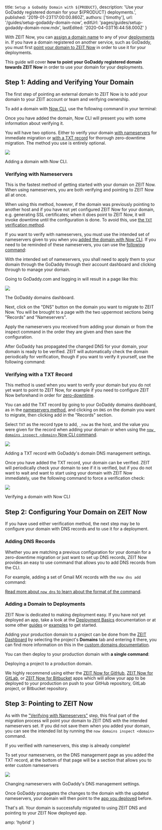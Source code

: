 

  title: `Setup a GoDaddy Domain with ${PRODUCT}`,
  description:
    'Use your GoDaddy registered domain for your ${PRODUCT} deployments.',
  published: '2019-01-23T17:00:00.860Z',
  authors: ['timothy'],
  url: '/guides/setup-godaddy-domain-now',
  editUrl: 'pages/guides/setup-godaddy-domain-now.mdx',
  lastEdited: '2020-04-03T16:44:58.000Z'
}

With ZEIT Now, you can [assign a domain name](/docs/v2/custom-domains#deploying-with-your-domain) to any of your [deployments](/docs/v2/deployments/basics/) in. If you have a domain registered on another service, such as GoDaddy, you must first [point your domain to ZEIT Now](/guides/zero-downtime-domain-migration/) in order to use it for your deployments.

This guide will cover **how to point your GoDaddy registered domain towards ZEIT Now** in order to use your domain for your deployments.

## Step 1: Adding and Verifying Your Domain

The first step of pointing an external domain to ZEIT Now is to add your domain to your ZEIT account or team and verifying ownership.

To add a domain with [Now CLI](/docs/v2/getting-started/installation#now-cli), use the following command in your terminal:

<Snippet dark text="now domains add <domain>" />

Once you have added the domain, Now CLI will present you with some information about verifying it.

You will have two options. Either to verify your domain [with nameservers](#verifying-with-nameservers) for immediate migration or [with a TXT record](#verifying-with-a-txt-record) for thorough zero-downtime migration. The method you use is entirely optional.

<Image
  src="https://assets.zeit.co/image/upload/v1548370520/front/guides/godaddy-migration/now-cli-add-domain.png"
  width={1562/2}
  height={1318/2}
  oversize
/>
<Caption style={{marginTop: '-64px'}}>Adding a domain with Now CLI.</Caption>

### Verifying with Nameservers

This is the fastest method of getting started with your domain on ZEIT Now. When using nameservers, you are both verifying and pointing to ZEIT Now all at once.

When using this method, however, if the domain was previously pointing to another host and if you have not yet configured ZEIT Now for your domain, e.g. generating SSL certificates; when it does point to ZEIT Now, it will invoke downtime until the configuration is done. To avoid this, use [the `TXT` verification method](#verifying-with-a-txt-record).

If you want to verify with nameservers, you must use the intended set of nameservers given to you when you [added the domain with Now CLI](/docs/v2/custom-domains). If you need to be reminded of these nameservers, you can use the [following command](/docs/v2/custom-domains):

<Snippet dark text="now domains inspect <domain>" />

With the intended set of nameservers, you shall need to apply them to your domain through the GoDaddy through their account dashboard and clicking through to manage your domain.

Going to GoDaddy.com and logging in will result in a page like this:

<Image
  src="https://assets.zeit.co/image/upload/v1548370520/front/guides/godaddy-migration/godaddy-dashboard.png"
  width={1946/2}
  height={1350/2}
  oversize
/>
<Caption style={{marginTop: '-48px'}}>The GoDaddy domains dashboard.</Caption>

Next, click on the "DNS" button on the domain you want to migrate to ZEIT Now. You will be brought to a page with the two uppermost sections being "Records" and "Nameservers".

Apply the nameservers you received from adding your domain or from the inspect command in the order they are given and then save the configuration.

After GoDaddy has propagated the changed DNS for your domain, your domain is ready to be verified. ZEIT will automatically check the domain periodically for verification, though if you want to verify it yourself, use the following command:

<Snippet dark text="now domains verify <domain>" />

### Verifying with a TXT Record

This method is used when you want to verify your domain but you do not yet want to point to ZEIT Now, for example if you need to configure ZEIT Now beforehand in order for [zero-downtime](/guides/zero-downtime-domain-migration/).

You can add the TXT record by going to your GoDaddy domains dashboard, as in the [nameservers method](#verifying-with-nameservers), and clicking on `DNS` on the domain you want to migrate, then clicking add in the "Records" section.

Select `TXT` as the record type to add, `_now` as the host, and the value you were given for the record when adding your domain or when using the [`now domains inspect <domain>` Now CLI command](/docs/v2/custom-domains).

<Image
  src="https://assets.zeit.co/image/upload/v1548370520/front/guides/godaddy-migration/godaddy-dns-add.png"
  width={1946/2}
  height={1350/2}
  oversize
/>
<Caption style={{marginTop: '-48px'}}>Adding a TXT record with GoDaddy's domain DNS management settings.</Caption>

Once you have added the TXT record, your domain can be verified. ZEIT will periodically check your domain to see if it is verified, but if you do not want to wait and want to start using your domain with ZEIT Now immediately, use the following command to force a verification check:

<Snippet dark text="now domains verify <domain>" />

<Image
  src="https://assets.zeit.co/image/upload/v1548370520/front/guides/godaddy-migration/now-cli-verify-domain.png"
  width={1562/2}
  height={808/2}
  oversize
/>
<Caption style={{marginTop: '-64px'}}>Verifying a domain with Now CLI</Caption>

## Step 2: Configuring Your Domain on ZEIT Now

If you have used either verification method, the next step may be to configure your domain with DNS records and to use it for a deployment.

### Adding DNS Records

Whether you are matching a previous configuration for your domain for a zero-downtime migration or just want to set up DNS records, ZEIT Now provides an easy to use command that allows you to add DNS records from the CLI.

For example, adding a set of Gmail MX records with the `now dns add` command:

<Snippet
  dark
  text="now dns add <domain> @ MX ASPMX.L.GOOGLE.COM 1 && now dns add <domain> @ MX ALT1.ASPMX.L.GOOGLE.COM 5 && now dns add <domain> @ MX ALT2.ASPMX.L.GOOGLE.COM 5 && now dns add <domain> @ MX ALT3.ASPMX.L.GOOGLE.COM 10 && now dns add <domain> @ MX ALT4.ASPMX.L.GOOGLE.COM 10"
/>

[Read more about `now dns` to learn about the format of the command](/docs/now-cli#commands/dns).

### Adding a Domain to Deployments

ZEIT Now is dedicated to making deployment easy. If you have not yet deployed an app, take a look at the [Deployment Basics](/docs/v2/deployments/basics) documentation or at some other [guides](/guides) or [examples](/examples) to get started.

Adding your production domain to a project can be done from the [ZEIT Dashboard](/dashboard) by selecting the project's **Domains** tab and entering it there, you can find more information on this in the [custom domains documentation](https://zeit.co/docs/v2/custom-domains/#adding-a-domain).

You can then deploy to your production domain with **a single command**:

<Snippet dark text="now --prod" />
<Caption>Deploying a project to a production domain.</Caption>

We highly recommend using either the [ZEIT Now for GitHub](/docs/v2/git-integrations/zeit-now-for-github), [ZEIT Now for GitLab](/docs/v2/git-integrations/zeit-now-for-gitlab), or [ZEIT Now for Bitbucket](/docs/v2/git-integrations/zeit-now-for-bitbucket) apps which will allow your app to be deployed to your production on push to your GitHub repository, GitLab project, or Bitbucket repository.

## Step 3: Pointing to ZEIT Now

As with the ["Verifying with Nameservers"](#verifying-with-nameservers) step, this final part of the migration process will point your domain to ZEIT DNS with the intended nameservers set. If you did not save them when you added your domain, you can see the intended list by running the `now domains inspect <domain>` command.

If you verified with nameservers, this step is already complete!

To set your nameservers, on the DNS management page as you added the TXT record, at the bottom of that page will be a section that allows you to enter custom nameservers

<Image
  src="https://assets.zeit.co/image/upload/v1548388022/front/guides/godaddy-migration/godaddy-ns-add.png"
  width={1946/2}
  height={1350/2}
  oversize
/>
<Caption style={{marginTop: '-48px'}}>Changing nameservers with GoDaddy's DNS management settings.</Caption>

Once GoDaddy propagates the changes to the domain with the updated nameservers, your domain will then point to the [app you deployed](#adding-a-domain-to-deployments) before.

That's all. Your domain is successfully migrated to using ZEIT DNS and pointing to your ZEIT Now deployed app.


  amp: 'hybrid'
}
